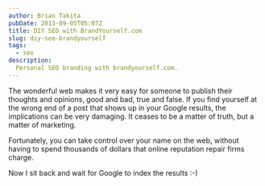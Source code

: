```yaml
---
author: Brian Takita
pubDate: 2013-09-05T05:07Z
title: DIY SEO with BrandYourself.com
slug: diy-seo-brandyourself
tags:
  - seo
description:
  Personal SEO branding with brandyourself.com.
---
```


The wonderful web makes it very easy for someone to publish their thoughts and opinions, good and bad, true and
false. If you find yourself at the wrong end of a post that shows up in your Google results, the implications can be
very damaging. It ceases to be a matter of truth, but a matter of marketing.

Fortunately, you can take control over your name on the web, without having to spend thousands of dollars that
online reputation repair firms charge.

<p>
	<Van dom={
		V_fragment(props,
			V_atb({ ctx: props.ctx, innerText: 'Brandyourself.com', href: 'http://brandyourself.com' }),
			` makes it easy to inexpensively control your SEO destiny. Here is my `,
			V_atb({ ctx: props.ctx, innerText: 'profile', href: 'http://briantakita.brandyourself.com/' }))
	}/>
</p>

<p>
	<Van dom={
		V_fragment(props,
			`Their free plan has a limitation of setting up three links for the free plan, so I bought their "Premium
			Membership" giving me unlimited links for $9 every 3 months. This should give me an initial bump. Since I just
			acquired (my now defunct site) `,
			V_atb_briantakita_com(props),
			` I can transfer the links to my blog after the 3 months.`
		)
	}/>
</p>

Now I sit back and wait for Google to index the results :-)
